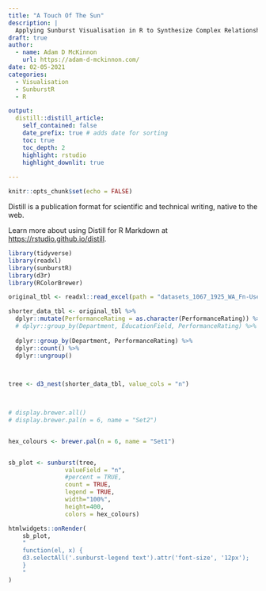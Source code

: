 ```yaml
---
title: "A Touch Of The Sun"
description: |
  Applying Sunburst Visualisation in R to Synthesize Complex Relationships.
draft: true
author:
  - name: Adam D McKinnon
    url: https://adam-d-mckinnon.com/
date: 02-05-2021
categories:
  - Visualisation
  - SunburstR
  - R

output:
  distill::distill_article:
    self_contained: false
    date_prefix: true # adds date for sorting
    toc: true
    toc_depth: 2
    highlight: rstudio
    highlight_downlit: true
    
---
```


```r
knitr::opts_chunk$set(echo = FALSE)
```

Distill is a publication format for scientific and technical writing, native to the web. 

Learn more about using Distill for R Markdown at <https://rstudio.github.io/distill>.



```r

library(tidyverse)
library(readxl)
library(sunburstR)
library(d3r)
library(RColorBrewer)

```



```r

original_tbl <- readxl::read_excel(path = "datasets_1067_1925_WA_Fn-UseC_-HR-Employee-Attrition.xlsx")

```


```r

shorter_data_tbl <- original_tbl %>% 
  dplyr::mutate(PerformanceRating = as.character(PerformanceRating)) %>% 
  # dplyr::group_by(Department, EducationField, PerformanceRating) %>% 
  
  dplyr::group_by(Department, PerformanceRating) %>% 
  dplyr::count() %>% 
  dplyr::ungroup()


  
tree <- d3_nest(shorter_data_tbl, value_cols = "n")

  
```



```r


# display.brewer.all()
# display.brewer.pal(n = 6, name = "Set2")


hex_colours <- brewer.pal(n = 6, name = "Set1") 


sb_plot <- sunburst(tree, 
                valueField = "n",
                #percent = TRUE,
                count = TRUE,
                legend = TRUE,
                width="100%", 
                height=400,
                colors = hex_colours)

htmlwidgets::onRender(
    sb_plot,
    "
    function(el, x) {
    d3.selectAll('.sunburst-legend text').attr('font-size', '12px');
    }
    "
)


```

